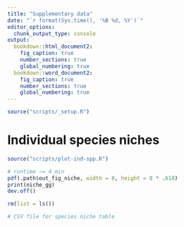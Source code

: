 ```yaml
---
title: "Supplementary data"
date: "`r format(Sys.time(), '%B %d, %Y')`"
editor_options: 
  chunk_output_type: console
output:
  bookdown::html_document2: 
    fig_caption: true
    number_sections: true
    global_numbering: true
  bookdown::word_document2: 
    fig_caption: true
    number_sections: true
    global_numbering: true
---
```


```r
source("scripts/_setup.R")
```

# Individual species niches

```r
source("scripts/plot-ind-spp.R")

# runtime ~= 4 min
pdf(.path$out_fig_niche, width = 8, height = 8 * .618)
print(niche_gg)
dev.off()

rm(list = ls())
```

```r
# CSV file for species niche table
```
